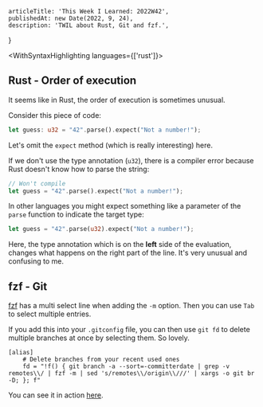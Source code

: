 
<Layout>

    articleTitle: 'This Week I Learned: 2022W42',
    publishedAt: new Date(2022, 9, 24),
    description: 'TWIL about Rust, Git and fzf.',
}

<WithSyntaxHighlighting languages={['rust']}>

<ArticleInfos meta={meta} />

## Rust - Order of execution

It seems like in Rust, the order of execution is sometimes unusual.

Consider this piece of code:

```rust
let guess: u32 = "42".parse().expect("Not a number!");
```

Let's omit the `expect` method (which is really interesting) here.

If we don't use the type annotation (`u32`), there is a compiler error because Rust doesn't know how to parse the string:

```rust
// Won't compile
let guess = "42".parse().expect("Not a number!");
```

In other languages you might expect something like a parameter of the `parse` function to indicate the target type:

```rust
let guess = "42".parse(u32).expect("Not a number!");
```

Here, the type annotation which is on the **left** side of the evaluation, changes what happens on the right part of the line. It's very unusual and confusing to me.

## fzf - Git

[fzf](https://github.com/junegunn/fzf) has a multi select line when adding the `-m` option. Then you can use `Tab` to select multiple entries.

If you add this into your `.gitconfig` file, you can then use `git fd` to delete multiple branches at once by selecting them. So lovely.

```
[alias]
    # Delete branches from your recent used ones
    fd = "!f() { git branch -a --sort=-committerdate | grep -v remotes\\/ | fzf -m | sed 's/remotes\\/origin\\///' | xargs -o git br -D; }; f"
```

You can see it in action [here](https://asciinema.org/a/531520).

</WithSyntaxHighlighting>

</Layout>
